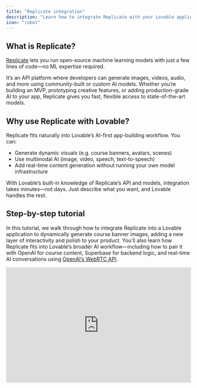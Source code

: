 ```yaml
---
title: "Replicate integration"
description: "Learn how to integrate Replicate with your Lovable application"
icon: "robot"
---
```


## What is Replicate?

[Replicate](https://replicate.com/) lets you run open-source machine learning models with just a few lines of code—no ML expertise required.

It’s an API platform where developers can generate images, videos, audio, and more using community-built or custom AI models. Whether you’re building an MVP, prototyping creative features, or adding production-grade AI to your app, Replicate gives you fast, flexible access to state-of-the-art models.

## Why use Replicate with Lovable?

Replicate fits naturally into Lovable’s AI-first app-building workflow. You can:

- Generate dynamic visuals (e.g. course banners, avatars, scenes)
- Use multimodal AI (image, video, speech, text-to-speech)
- Add real-time content generation without running your own model infrastructure

With Lovable’s built-in knowledge of Replicate’s API and models, integration takes minutes—not days. Just describe what you want, and Lovable handles the rest.

## Step-by-step tutorial

In this tutorial, we walk through how to integrate Replicate into a Lovable application to dynamically generate course banner images, adding a new layer of interactivity and polish to your product. You’ll also learn how Replicate fits into Lovable’s broader AI workflow—including how to pair it with OpenAI for course content, Superbase for backend logic, and real-time AI conversations using [OpenAI’s WebRTC API](https://platform.openai.com/docs/guides/realtime#connect-with-webrtc).

<iframe width="100%" height="315" src="https://www.youtube.com/embed/eSDhk4VkVLE?si=9SNZ4G-ApyU-gsOg" title="YouTube video player" frameborder="0" allow="accelerometer; autoplay; clipboard-write; encrypted-media; gyroscope; picture-in-picture; web-share" referrerpolicy="strict-origin-when-cross-origin" allowfullscreen />

<Steps>
  <Step title="Step 1 – Build a Language Tutor App">
    We start by creating a Spanish-learning web app with Lovable. This includes:

    - A user login flow
    - AI-powered chat for Spanish tutoring
    - Voice recording and playback
    - Translation features

    This gives users a personalized AI tutor that they can talk to, type to, and learn with.

    ![Course Dashboard Pn](/images/course-dashboard.png)
  </Step>
  <Step title="Step 2 – Generate Courses with AI">
    We enhance the app with AI-generated courses:

    ![Course Creation Ai Pn](/images/course-creation-ai.png)

    - Users define a topic (e.g., _Questions to ask at a barbecue_).
    - An OpenAI-powered function creates 10 multiple choice questions in Spanish.
    - Courses are saved to the user's account with Supabase and can be revisited anytime.
      ![Course Creation Ai 2 Pn](/images/course-creation-ai-2.png)
    - Users get feedback on each question with explanations.
    - Automatically generate a **course banner image** that matches the topic. Replicate uses the **Flux Schnell** model for fast image generation and dynamically inject the image into the course page.

    <Info>
      **How it Works:**

      1. We call the Replicate API when a new course is created.
      2. The prompt is dynamically generated based on the course topic.
      3. Replicate returns an image URL, which is used as the banner for the course.
    </Info>
    ![Replicate Real Time Pn](/images/replicate-real-time.png)
  </Step>
  <Step title="Step 3 – Add Visuals with Replicate">
    Now, let’s make things visual with Replicate.

    ![Replicate Image Pn](/images/replicate-image.png)

    **Example Prompt:**

    <Note>
      A beautiful, educational, and engaging scene about topic in digital art style. Vibrant colors. No text on image.
    </Note>
    **Example Response Handling:**

    Some Replicate models return a single image URL, others return an array. Make sure your Lovable function correctly extracts the output, e.g.:

    ```
    const imageUrl = response.output[0]
    ```
  </Step>
  <Step title="Step 4 – Use Replicate Playground for Fine-Tuning">
    Replicate’s Playground makes it easy to test prompts and get code snippets:

    - Tweak prompts until you're happy with the output
    - Use the API snippet generator for Node.js, Python, etc.
    - Copy-paste directly into Lovable's backend functions

    <Tip>
      Use Playground Beta to compare multiple outputs at once.
    </Tip>
    ![Replicate Playground Pn](/images/replicate-playground.png)
  </Step>
  <Step title="Step 5 – Real-Time Conversations with OpenAI">
    To simulate human conversations, we added a real-time Spanish-speaking feature using OpenAI’s WebRTC API:

    - Users can speak directly to their AI tutor.
    - The AI understands, responds, and corrects pronunciation in real time.
    - This makes language learning much more immersive and practical.

    This feature integrates smoothly with Lovable’s voice input, WebRTC handling, and frontend chat UI.

    ![Course Voice Ai Pn](/images/course-voice-ai.png)
  </Step>
</Steps>

## Tips & Gotchas

- **Model Output Variance**: Replicate models differ in how they return outputs. Always inspect the actual JSON returned from the playground.
- **Prompt Iteration is Key**: Small prompt changes can greatly affect image quality. Use the playground to experiment.
- **Backend Logs**: Use Supabase Edge logs to debug your API calls. Lovable supports in-app log fetching.
- **Version Control in Lovable**: Each prompt edit is auto-committed, but you can manually track checkpoints using the “Deploy” feature for production-ready states.

## FAQ

<AccordionGroup>
  <Accordion title="What is Replicate, in simple terms?">
    Replicate is a platform that lets you run powerful machine learning models (like image or video generation) using a simple API—no need to train or host models yourself.
  </Accordion>
  <Accordion title="Who typically uses Replicate?">
    Replicate is popular with indie hackers, startup builders, and large enterprises alike. Whether you're prototyping an AI feature or deploying at scale, Replicate supports both quick hacks and robust deployments.
  </Accordion>
  <Accordion title="Do I need my own Replicate API key?">
    Yes. Lovable securely stores your keys and handles API calls for you once added.
  </Accordion>
  <Accordion title="What models can I use on Replicate?">
    Replicate supports many modalities including:

    - Image generation (e.g. Flux Schnell)
    - Video generation
    - Audio and text-to-speech
    - Language models (though not Replicate’s main focus)
    - Custom Cog models (open-source Dockerized models you can deploy)

    Explore them all at [replicate.com/explore](https://replicate.com/explore).
  </Accordion>
  <Accordion title="How do I know which model is right for my use case?">
    Use Replicate’s **Playground** to test different models before integrating them. The Playground lets you tweak prompts, compare outputs, and copy working code snippets for your app.
  </Accordion>
  <Accordion title="What’s the difference between Replicate's old and new API endpoints?">
    Replicate has two API formats:

    - The original (`/predictions`) endpoint: most widely known and used.
    - The newer `/models/{owner}/{model}/versions/{id}/predictions` endpoint: more efficient and flexible.

    Lovable integrates with both depending on the model’s requirements.
  </Accordion>
  <Accordion title="What if a model returns a different JSON structure than expected?">
    Model outputs vary. Some return a string URL, others return an array. Use the Replicate Playground to inspect the real response and update your parsing logic accordingly.

    Example fix:

    ```
    const imageUrl = Array.isArray(output) ? output[0] : output;
    ```
  </Accordion>
  <Accordion title="Can I trigger Replicate image generation only once, or on every course view?">
    You can choose:

    - **One-time generation on course creation**: Saves compute costs and creates a consistent visual identity.
    - **Dynamic generation per session**: If you want fresh visuals each time.

    In the tutorial, we chose to generate the image once when the course is first created.
  </Accordion>
  <Accordion title="Does Lovable know how to work with Replicate out of the box?">
    Yes\! Lovable has built-in knowledge about Replicate and many of its popular models. It can auto-generate integration code for you using the right packages and prompt structure.
  </Accordion>
  <Accordion title="How does Lovable handle package installation like replicate for Node.js?">
    Lovable automatically installs and configures packages when needed, based on your prompt and integration context. You don’t have to npm install manually unless debugging locally.
  </Accordion>
  <Accordion title="What’s the workflow for debugging Replicate errors in Lovable?">
    - Use Lovable’s **Superbase Edge function logs** to trace issues.
    - If there’s a mismatch between expected vs. actual Replicate response, update your JSON handling.
    - Use the **“Fix this”** button in Lovable to retry or refactor the function logic.
  </Accordion>
  <Accordion title="Can I checkpoint my working app state in Lovable?">
    Currently, every prompt change creates a commit. You can:

    - Use the **History** tab to navigate commits (including bookmarking commits)
    - **Deploy** a version to make it a production checkpoint
    - GitHub sync is available for custom version control
  </Accordion>
  <Accordion title="How does GitHub integration work with Lovable?">
    You can export your Lovable project to GitHub with **two-way sync**:

    - Lovable pushes changes to GitHub
    - You (or your team) can make changes in an IDE and push back
    - Works great for frontend in Lovable \+ backend in your own editor
  </Accordion>
  <Accordion title="What are LLM-friendly .lm.txt or .lm.md files?">
    These are simplified markdown-based docs optimized for language models. Replicate is actively working on adding these to help Lovable (and other tools) better understand its models automatically.
  </Accordion>
  <Accordion title="Do I need to handle prompt tuning myself?">
    Yes, prompt crafting is essential. Lovable helps with auto-prompting and templating, but you should always test in the Replicate Playground to refine the inputs for best results.
  </Accordion>
</AccordionGroup>

## Resources

- Explore [Replicate API Docs](https://replicate.com/docs), [Replicate’s model catalog](https://replicate.com/)
- Learn more about [OpenAI Function Calling](https://platform.openai.com/docs/guides/function-calling), [OpenAI WebRTC](https://platform.openai.com/docs/guides/speech/real-time-speech)